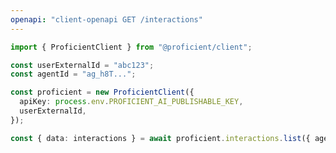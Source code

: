 ```yaml
---
openapi: "client-openapi GET /interactions"
---
```


<RequestExample>

```ts JavaScript SDK
import { ProficientClient } from "@proficient/client";

const userExternalId = "abc123";
const agentId = "ag_h8T...";

const proficient = new ProficientClient({
  apiKey: process.env.PROFICIENT_AI_PUBLISHABLE_KEY,
  userExternalId,
});

const { data: interactions } = await proficient.interactions.list({ agentId });
```

</RequestExample>
